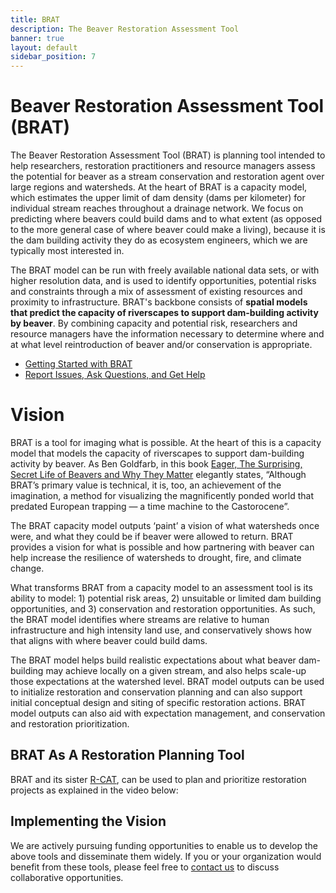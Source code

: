 ```yaml
---
title: BRAT
description: The Beaver Restoration Assessment Tool
banner: true
layout: default
sidebar_position: 7
---
```


# Beaver Restoration Assessment Tool (BRAT)

The Beaver Restoration Assessment Tool (BRAT) is planning tool intended to help researchers, restoration practitioners and resource managers assess the potential for beaver as a stream conservation and restoration agent over large regions and watersheds. At the heart of BRAT is a capacity model, which estimates the upper limit of dam density (dams per kilometer) for individual stream reaches throughout a drainage network. We focus on predicting where beavers could build dams and to what extent (as opposed to the more general case of where beaver could make a living), because it is the dam building activity they do as ecosystem engineers, which we are typically most interested in.

The BRAT model can be run with freely available national data sets, or with higher resolution data, and is used to identify opportunities,  potential risks and constraints through a mix of assessment of existing resources and proximity to infrastructure. BRAT's backbone consists of **spatial models that predict the capacity of riverscapes to support dam-building activity by beaver**. By combining capacity and potential risk, researchers and resource managers have the information necessary to determine where and at what level reintroduction of beaver and/or conservation is appropriate.

- [Getting Started with BRAT](TODO)
- [Report Issues, Ask Questions, and Get Help](TODO)

# Vision

BRAT is a tool for imaging what is possible. At the heart of this is a capacity model that models the capacity of riverscapes to support dam-building activity by beaver. As Ben Goldfarb, in this book [Eager, The Surprising, Secret Life of Beavers and Why They Matter](https://www.amazon.com/Eager-Surprising-Secret-Beavers-Matter/dp/160358739X) elegantly states, “Although BRAT’s primary value is technical, it is, too, an achievement of the imagination, a method for visualizing the magnificently ponded world that predated European trapping — a time machine to the Castorocene”.

The BRAT capacity model outputs ‘paint’ a vision of what watersheds once were, and what they could be if beaver were allowed to return. BRAT provides a vision for what is possible and how partnering with beaver can help increase the resilience of watersheds to drought, fire, and climate change.

What transforms BRAT from a capacity model to an assessment tool is its ability to model: 1) potential risk areas, 2) unsuitable or limited dam building opportunities, and 3) conservation and restoration opportunities. As such, the BRAT model identifies where streams are relative to human infrastructure and high intensity land use, and conservatively shows how that aligns with where beaver could build dams.

The BRAT model helps build realistic expectations about what beaver dam-building may achieve locally on a given stream, and also helps scale-up those expectations at the watershed level. BRAT model outputs can be used to initialize restoration and conservation planning and can also support initial conceptual design and siting of specific restoration actions. BRAT model outputs can also aid with expectation management, and conservation and restoration prioritization.

## BRAT As A Restoration Planning Tool

BRAT and its sister [R-CAT](http://rcat.riverscapes.net), can be used to plan and prioritize restoration projects as explained in the video below:

<YouTubeEmbed videoId="e28Ix-08PdM"/>

## Implementing the Vision

We are actively pursuing funding opportunities to enable us to develop the above tools and disseminate them widely.  If you or your organization would benefit from these tools, please feel free to [contact us](http://www.joewheaton.org/contact.html) to discuss collaborative opportunities.
